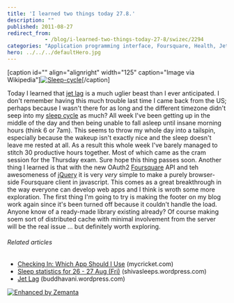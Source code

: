 ```yaml
---
title: 'I learned two things today 27.8.'
description: ""
published: 2011-08-27
redirect_from: 
            - /blog/i-learned-two-things-today-27-8/swizec/2294
categories: "Application programming interface, Foursquare, Health, Jet lag, Learning, Personal, Recreation, travel"
hero: ../../../defaultHero.jpg
---
```


\[caption id="" align="alignright" width="125" caption="Image via Wikipedia"][![Sleep-cycle](./img/blog-wp-content-uploads-2011-08-Sleep-cycle1.gif "Sleep-cycle")](http://commons.wikipedia.org/wiki/File:Sleep-cycle.gif)\[/caption]

Today I learned that [jet lag](http://en.wikipedia.org/wiki/Jet_lag "Jet lag") is a much uglier beast than I ever anticipated. I don't remember having this much trouble last time I came back from the US; perhaps because I wasn't there for as long and the different timezone didn't seep into my [sleep cycle](http://en.wikipedia.org/wiki/Circadian_rhythm "Circadian rhythm") as much? All week I've been getting up in the middle of the day and then being unable to fall asleep until insane morning hours (think 6 or 7am). This seems to throw my whole day into a tailspin, especially because the wakeup isn't exactly nice and the sleep doesn't leave me rested at all. As a result this whole week I've barely managed to stitch 30 productive hours together. Most of which came as the cram session for the Thursday exam. Sure hope this thing passes soon. Another thing I learned is that with the new OAuth2 [Foursquare](http://www.foursquare.com/ "Foursquare") API and teh awesomeness of [jQuery](http://jquery.com/ "JQuery") it is very _very_ simple to make a purely browser-side Foursquare client in javascript. This comes as a great breakthrough in the way everyone can develop web apps and I think is wroth some more exploration. The first thing I'm going to try is making the footer on my blog work again since it's been turned off because it couldn't handle the load. Anyone know of a ready-made library existing already? Of course making soem sort of distributed cache with minimal involvement from the server will be the real issue ... but definitely worth exploring.

###### Related articles

-   [Checking In: Which App Should I Use](http://www.mycricket.com/community/cell-phone-info/checking-which-app-should-i-use) (mycricket.com)
-   [Sleep statistics for 26 - 27 Aug (Fri)](http://shivasleeps.wordpress.com/2011/08/27/sleep-statistics-for-26-27-aug-fri/) (shivasleeps.wordpress.com)
-   [Jet Lag](http://buddhavani.wordpress.com/2011/07/23/jet-lag/) (buddhavani.wordpress.com)

[![Enhanced by Zemanta](http://img.zemanta.com/zemified_e.png?x-id=416ae825-a3af-4821-bd55-6ee9053854d3)](http://www.zemanta.com/ "Enhanced by Zemanta")
